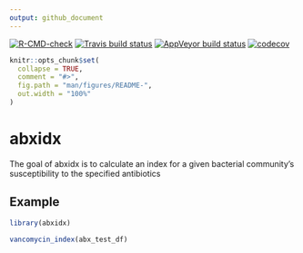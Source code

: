 ```yaml
---
output: github_document
---
```


<!-- badges: start -->
[![R-CMD-check](https://github.com/vitu1/abxidx/workflows/R-CMD-check/badge.svg)](https://github.com/vitu1/abxidx/actions)
[![Travis build status](https://travis-ci.com/vitu1/abxidx.svg?branch=main)](https://travis-ci.com/vitu1/abxidx)
[![AppVeyor build status](https://ci.appveyor.com/api/projects/status/github/vitu1/abxidx?branch=main&svg=true)](https://ci.appveyor.com/project/VincentTu/abxidx)
[![codecov](https://codecov.io/gh/vitu1/abxidx/branch/main/graph/badge.svg?token=DT24RLUIYT)](https://codecov.io/gh/vitu1/abxidx)
<!-- badges: end -->

```r
knitr::opts_chunk$set(
  collapse = TRUE,
  comment = "#>",
  fig.path = "man/figures/README-",
  out.width = "100%"
)
```

# abxidx

The goal of abxidx is to calculate an index for a given bacterial community's susceptibility to the specified antibiotics

<!-- ## Installation -->

<!-- You can install the released version of abxidx from [CRAN](https://CRAN.R-project.org) with: -->

<!-- ``` r -->
<!-- install.packages("abxidx") -->
<!-- ``` -->

## Example

```r
library(abxidx)

vancomycin_index(abx_test_df)

```



